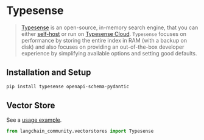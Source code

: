 # Typesense

> [Typesense](https://typesense.org) is an open-source, in-memory search engine, that you can either
> [self-host](https://typesense.org/docs/guide/install-typesense#option-2-local-machine-self-hosting) or run
> on [Typesense Cloud](https://cloud.typesense.org/).
> `Typesense` focuses on performance by storing the entire index in RAM (with a backup on disk) and also
> focuses on providing an out-of-the-box developer experience by simplifying available options and setting good defaults.

## Installation and Setup

```bash
pip install typesense openapi-schema-pydantic
```

## Vector Store

See a [usage example](/docs/integrations/vectorstores/typesense).

```python
from langchain_community.vectorstores import Typesense
```
